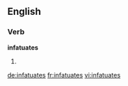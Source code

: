==English==

===Verb===
'''infatuates'''

# {{en-third-person singular of|infatuate}}

[[de:infatuates]]
[[fr:infatuates]]
[[vi:infatuates]]